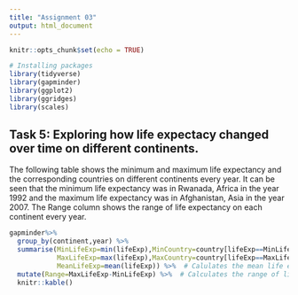 ```yaml
---
title: "Assignment 03"
output: html_document
---
```


```r
knitr::opts_chunk$set(echo = TRUE)
```

```r
# Installing packages
library(tidyverse)
library(gapminder)
library(ggplot2)
library(ggridges)
library(scales)
```
## Task 5: Exploring how life expectacy changed over time on different continents.
The following table shows the minimum and maximum life expectancy and the corresponding countries on different continents every year. It can be seen that the minimum life expectancy was in Rwanada, Africa in the year 1992 and the maximum life expectancy was in Afghanistan, Asia in the year 2007. The Range column shows the range of life expectancy on each continent every year. 
```r
gapminder%>%
  group_by(continent,year) %>%  
  summarise(MinLifeExp=min(lifeExp),MinCountry=country[lifeExp==MinLifeExp], #this summarizes the minimum life expectancy with the corresponding countries on each continent every year. 
            MaxLifeExp=max(lifeExp),MaxCountry=country[lifeExp==MaxLifeExp],#Shows maximum life expectancy with corresponding countries on each continent every year. 
            MeanLifeExp=mean(lifeExp)) %>%  # Calulates the mean life expectancy on each continent every year.
  mutate(Range=MaxLifeExp-MinLifeExp) %>%  # Calculates the range of life expectancy on each continent every year.
  knitr::kable()
  
```

